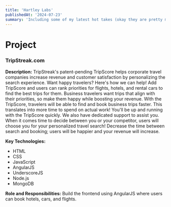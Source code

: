```yaml
---
title: 'Hartley Labs'
publishedAt: '2024-07-23'
summary: 'Including some of my latest hot takes (okay they are pretty mild).'
---
```


# Project

### TripStreak.com

**Description:**
TripStreak's patent-pending TripScore helps corporate travel companies increase revenue and customer satisfaction by personalizing the search experience. Want happy travelers? Here's how we can help! Add TripScore and users can rank priorities for flights, hotels, and rental cars to find the best trips for them. Business travelers want trips that align with their priorities, so make them happy while boosting your revenue. With the TripScore, travelers will be able to find and book business trips faster. This translates into more time to spend on actual work! You'll be up and running with the TripScore quickly. We also have dedicated support to assist you. When it comes time to decide between you or your competitor, users will choose you for your personalized travel search! Decrease the time between search and booking; users will be happier and your revenue will increase.

**Key Technologies:**

- HTML
- CSS
- JavaScript
- AngularJS
- UnderscoreJS
- Node.js
- MongoDB

**Role and Responsibilities:**
Build the frontend using AngularJS where users can book hotels, cars, and flights.
